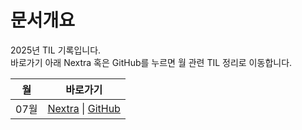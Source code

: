 
# 문서개요
2025년 TIL 기록입니다.<br />
바로가기 아래 Nextra 혹은 GitHub를 누르면 월 관련 TIL 정리로 이동합니다.

<LabelIcons />

| 월 | 바로가기 |
|----|----------|
| 07월 | [Nextra](/til/til-2025/til-07) \| [GitHub](https://github.com/MinHyeok-lee1/TIL/blob/main/2025/07) |
